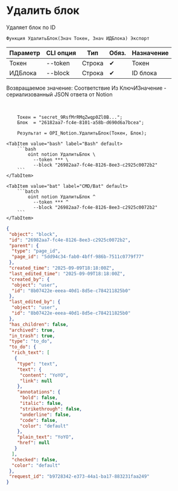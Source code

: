 ﻿---
sidebar_position: 4
description: Удалить блок и другие функции для работы с Notion в Открытом пакете интеграций - бесплатной open-source библиотеке интеграций для 1С:Предприятие 8, OneScript и CLI
keywords: [1C, 1С, 1С:Предприятие, 1С:Предприятие 8.3, API, Интеграция, Сервисы, Обмен, OneScript, CLI, Notion]
---


# Удалить блок
 Удаляет блок по ID



`Функция УдалитьБлок(Знач Токен, Знач ИДБлока) Экспорт`

  | Параметр | CLI опция | Тип | Обяз. | Назначение |
  |-|-|-|-|-|
  | Токен | --token | Строка | &#x2714; | Токен |
  | ИДБлока | --block | Строка | &#x2714; | ID блока |

  
  Возвращаемое значение:   Соответствие Из КлючИЗначение - сериализованный JSON ответа от Notion

<br/>




```bsl title="Пример использования для 1С:Предприятие/OneScript"
    Токен = "secret_9RsfMrRMqZwqp0Zl0B...";
    Блок  = "26182aa7-fc4e-8101-a58b-d690d6a7bcea";

    Результат = OPI_Notion.УдалитьБлок(Токен, Блок);
```
    

 <Tabs>
  
    <TabItem value="bash" label="Bash" default>
        ```bash
            oint notion УдалитьБлок \
              --token *** \
              --block "26982aa7-fc4e-8126-8ee3-c2925c0072b2"
        ```
    </TabItem>
  
    <TabItem value="bat" label="CMD/Bat" default>
        ```batch
            oint notion УдалитьБлок ^
              --token *** ^
              --block "26982aa7-fc4e-8126-8ee3-c2925c0072b2"
        ```
    </TabItem>
</Tabs>


```json title="Результат"
{
 "object": "block",
 "id": "26982aa7-fc4e-8126-8ee3-c2925c0072b2",
 "parent": {
  "type": "page_id",
  "page_id": "5dd94c34-fab0-4bff-986b-7511c0779f77"
 },
 "created_time": "2025-09-09T18:18:00Z",
 "last_edited_time": "2025-09-09T18:18:00Z",
 "created_by": {
  "object": "user",
  "id": "8b07422e-eeea-40d1-8d5e-c784211825b0"
 },
 "last_edited_by": {
  "object": "user",
  "id": "8b07422e-eeea-40d1-8d5e-c784211825b0"
 },
 "has_children": false,
 "archived": true,
 "in_trash": true,
 "type": "to_do",
 "to_do": {
  "rich_text": [
   {
    "type": "text",
    "text": {
     "content": "YoYO",
     "link": null
    },
    "annotations": {
     "bold": false,
     "italic": false,
     "strikethrough": false,
     "underline": false,
     "code": false,
     "color": "default"
    },
    "plain_text": "YoYO",
    "href": null
   }
  ],
  "checked": false,
  "color": "default"
 },
 "request_id": "b9728342-e373-44a1-ba17-883231faa249"
}
```
